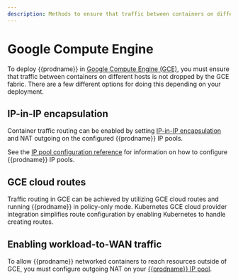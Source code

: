 ```yaml
---
description: Methods to ensure that traffic between containers on different hosts is not dropped by GCE fabric.
---
```


# Google Compute Engine

To deploy {{prodname}} in [Google Compute Engine (GCE)](https://cloud.google.com/compute/), you must ensure that traffic between containers on different hosts is not dropped by the GCE fabric.
There are a few different options for doing this depending on your
deployment.

## IP-in-IP encapsulation

Container traffic routing can be enabled by setting [IP-in-IP encapsulation](/networking/configuring/vxlan-ipip.mdx) and NAT outgoing on the configured {{prodname}} IP pools.

See the [IP pool configuration reference](/reference/resources/ippool.mdx) for information on how to configure {{prodname}} IP pools.

## GCE cloud routes

Traffic routing in GCE can be achieved by utilizing GCE cloud routes and running {{prodname}} in policy-only mode.
Kubernetes GCE cloud provider integration simplifies route configuration by enabling Kubernetes to handle creating routes.

## Enabling workload-to-WAN traffic

To allow {{prodname}} networked containers to reach resources outside of GCE, you must configure outgoing NAT on your [{{prodname}} IP pool](/reference/resources/ippool.mdx).
